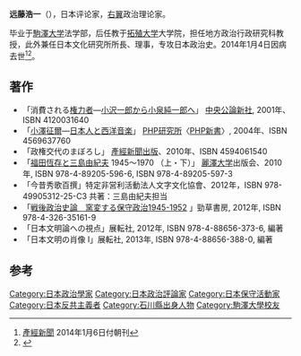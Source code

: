 '''远藤浩一'''（{{bd|1958年||2014年|1月4日|Endō Kōichi}}），日本评论家，[[右翼|右翼]]政治理论家。

毕业于[[駒澤大学|駒澤大学]]法学部，后任教于[[拓殖大学|拓殖大学]]大学院，担任地方政治行政研究科教授，此外兼任日本文化研究所所長、{{link-ja|国家基本問題研究所|国家基本問題研究所}}理事，专攻日本政治史。2014年1月4日因病去世<ref>[[產經新聞|產經新聞]] 2014年1月6日付朝刊</ref><ref>{{Cite web |url=http://www.sanspo.com/geino/news/20140106/sot14010605000001-n1.html |title=SANSPO.com 保守派の論客、遠藤浩一氏が死去 大学関係者が明らかに |accessdate=2014-02-13 |archive-date=2014-02-15 |archive-url=https://web.archive.org/web/20140215020209/http://www.sanspo.com/geino/news/20140106/sot14010605000001-n1.html |dead-url=no }}</ref>。

== 著作 ==
* 「消費される[[権力者|権力者]]―[[小沢一郎|小沢一郎]]から[[小泉純一郎|小泉純一郎]]へ」 [[中央公論新社|中央公論新社]], 2001年、ISBN 4120031640
* 「[[小澤征爾|小澤征爾]]―[[日本人|日本人]]と[[西洋音楽|西洋音楽]]」 [[PHP研究所|PHP研究所]]〈[[PHP新書|PHP新書]]〉, 2004年、ISBN 4569637760
* 「政権交代のまぼろし」 [[產經新聞出版|產經新聞出版]]、2010年、ISBN 4594061540
* 「[[福田恆存|福田恆存]]と[[三島由紀夫|三島由紀夫]] 1945～1970 （上・下）」 [[麗澤大学|麗澤大学]]出版会、2010年, ISBN 978-4-89205-596-6, ISBN 978-4-89205-597-3
* 「今昔秀歌百撰」特定非営利活動法人文字文化協會、2012年，ISBN 978-49905312-25-C3 共著：三島由紀夫担当
* 「[http://www.keisoshobo.co.jp/book/b100540.html 戦後政治史論　窯変する保守政治1945-1952] {{Wayback|url=http://www.keisoshobo.co.jp/book/b100540.html |date=20131030015302 }}」勁草書房, 2012年, ISBN 978-4-326-35161-9
* 「日本文明論への視点」展転社, 2012年, ISBN 978-4-88656-373-6, 編著
* 「日本文明の肖像 Ⅰ」展転社, 2013年, ISBN 978-4-88656-388-0, 編著

==参考==
{{reflist}}

{{DEFAULTSORT:Endō Kōichi}}
[[Category:日本政治學家|Category:日本政治學家]]
[[Category:日本政治評論家|Category:日本政治評論家]]
[[Category:日本保守活動家|Category:日本保守活動家]]
[[Category:日本反共主義者|Category:日本反共主義者]]

[[Category:石川縣出身人物|Category:石川縣出身人物]]
[[Category:駒澤大學校友|Category:駒澤大學校友]]